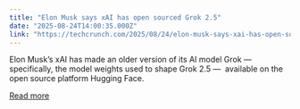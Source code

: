 ```yaml
---
title: "Elon Musk says xAI has open sourced Grok 2.5"
date: "2025-08-24T14:00:35.000Z"
link: "https://techcrunch.com/2025/08/24/elon-musk-says-xai-has-open-sourced-grok-2-5/"
---
```


Elon Musk’s xAI has made an older version of its AI model Grok — specifically, the model weights used to shape Grok 2.5 —  available on the open source platform Hugging Face.

[Read more](https://techcrunch.com/2025/08/24/elon-musk-says-xai-has-open-sourced-grok-2-5/)
